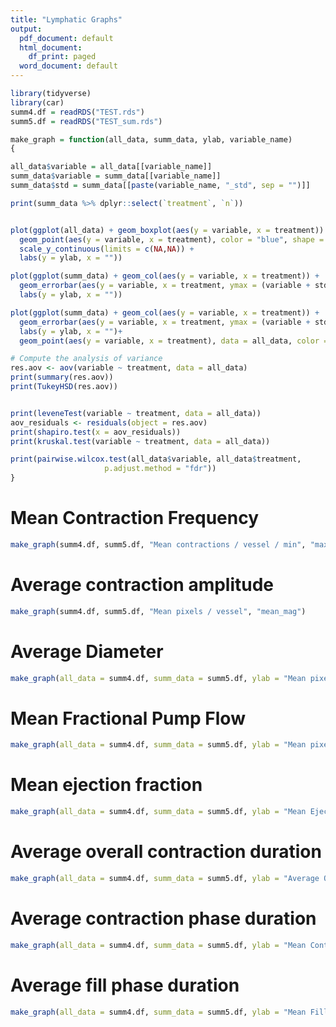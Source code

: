 ```yaml
---
title: "Lymphatic Graphs"
output:
  pdf_document: default
  html_document:
    df_print: paged
  word_document: default
---
```



```r
library(tidyverse)
library(car)
summ4.df = readRDS("TEST.rds")
summ5.df = readRDS("TEST_sum.rds")

make_graph = function(all_data, summ_data, ylab, variable_name)
{

all_data$variable = all_data[[variable_name]]
summ_data$variable = summ_data[[variable_name]]
summ_data$std = summ_data[[paste(variable_name, "_std", sep = "")]]

print(summ_data %>% dplyr::select(`treatment`, `n`))


plot(ggplot(all_data) + geom_boxplot(aes(y = variable, x = treatment)) +
  geom_point(aes(y = variable, x = treatment), color = "blue", shape = 16, size = 3, alpha = 0.3) +
  scale_y_continuous(limits = c(NA,NA)) +
  labs(y = ylab, x = ""))

plot(ggplot(summ_data) + geom_col(aes(y = variable, x = treatment)) +
  geom_errorbar(aes(y = variable, x = treatment, ymax = (variable + std), ymin = (variable-std))) +
  labs(y = ylab, x = ""))

plot(ggplot(summ_data) + geom_col(aes(y = variable, x = treatment)) +
  geom_errorbar(aes(y = variable, x = treatment, ymax = (variable + std), ymin = (variable-std))) +
  labs(y = ylab, x = "")+
  geom_point(aes(y = variable, x = treatment), data = all_data, color = "blue", shape = 16, size = 3, alpha = 0.3))

# Compute the analysis of variance
res.aov <- aov(variable ~ treatment, data = all_data)
print(summary(res.aov))
print(TukeyHSD(res.aov))


print(leveneTest(variable ~ treatment, data = all_data))
aov_residuals <- residuals(object = res.aov)
print(shapiro.test(x = aov_residuals))
print(kruskal.test(variable ~ treatment, data = all_data))

print(pairwise.wilcox.test(all_data$variable, all_data$treatment,
                     p.adjust.method = "fdr"))
}


```

\newpage
# Mean Contraction Frequency

```r

make_graph(summ4.df, summ5.df, "Mean contractions / vessel / min", "max_n_cont")

```
\newpage
# Average contraction amplitude

```r

make_graph(summ4.df, summ5.df, "Mean pixels / vessel", "mean_mag")

```
\newpage
# Average Diameter

```r

make_graph(all_data = summ4.df, summ_data = summ5.df, ylab = "Mean pixels / vessel", variable_name = "width")


```


\newpage
# Mean Fractional Pump Flow


```r

make_graph(all_data = summ4.df, summ_data = summ5.df, ylab = "Mean pixels / vessel / min", variable_name = "fpf")


```
\newpage
# Mean ejection fraction

```r

make_graph(all_data = summ4.df, summ_data = summ5.df, ylab = "Mean Ejection Fraction", variable_name = "ef")

```
\newpage
# Average overall contraction duration

```r

make_graph(all_data = summ4.df, summ_data = summ5.df, ylab = "Average Overall Contraction Duration / Vessel", variable_name = "duration")

```


\newpage
# Average contraction phase duration
```r
make_graph(all_data = summ4.df, summ_data = summ5.df, ylab = "Mean Contraction phase duration", variable_name = "cont_duration")
```

\newpage
# Average fill phase duration

```r
make_graph(all_data = summ4.df, summ_data = summ5.df, ylab = "Mean Fill phase duration", variable_name = "fill_duration")
```










